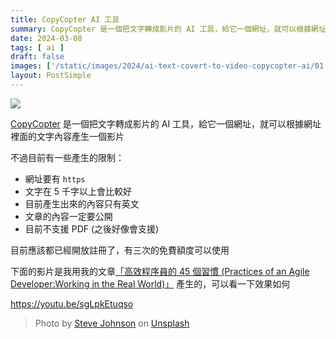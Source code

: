 ```yaml
---
title: CopyCopter AI 工具
summary: CopyCopter 是一個把文字轉成影片的 AI 工具，給它一個網址，就可以根據網址裡面的文字內容產生一個影片
date: 2024-03-08
tags: [ ai ]
draft: false
images: ['/static/images/2024/ai-text-covert-to-video-copycopter-ai/01.webp']
layout: PostSimple
---
```


![](/static/images/2024/ai-text-covert-to-video-copycopter-ai/01.webp)

[CopyCopter](https://copycopter.ai) 是一個把文字轉成影片的 AI 工具，給它一個網址，就可以根據網址裡面的文字內容產生一個影片

不過目前有一些產生的限制：
- 網址要有 `https`
- 文字在 5 千字以上會比較好
- 目前產生出來的內容只有英文
- 文章的內容一定要公開
- 目前不支援 PDF (之後好像會支援)

目前應該都已經開放註冊了，有三次的免費額度可以使用

下面的影片是我用我的文章[「高效程序員的 45 個習慣 (Practices of an Agile Developer:Working in the Real World)」](https://blog.cashwu.com/blog/practices-of-an-agile-developer-working-in-the-real-world/) 產生的，可以看一下效果如何

https://youtu.be/sgLpkEtuqso

> Photo by [Steve Johnson](https://unsplash.com/@steve_j?utm_content=creditCopyText&utm_medium=referral&utm_source=unsplash) on [Unsplash](https://unsplash.com/photos/a-computer-generated-image-of-the-letter-a-ZPOoDQc8yMw?utm_content=creditCopyText&utm_medium=referral&utm_source=unsplash)
